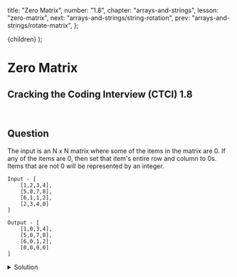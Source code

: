 
  title: "Zero Matrix",
  number: "1.8",
  chapter: "arrays-and-strings",
  lesson: "zero-matrix",
  next: "arrays-and-strings/string-rotation",
  prev: "arrays-and-strings/rotate-matrix",
};

  <CTCIPostContainer meta={meta}>{children}</CTCIPostContainer>
);

# Zero Matrix

## Cracking the Coding Interview (CTCI) 1.8

<br />

## Question

The input is an N x N matrix where some of the items in the matrix are 0. If any of the items are 0, then set that item's entire row and column to 0s. Items that are not 0 will be represented by an integer.

```
Input - [
    [1,2,3,4],
    [5,0,7,8],
    [6,1,1,2],
    [2,3,4,0]
]

Output - [
    [1,0,3,4],
    [5,0,7,8],
    [6,0,1,2],
    [0,0,0,0]
]
```

<details>
  <summary>Solution</summary>


Your inital thought might be to iterate through the matrix and set the row and column to 0 whenever you come across a 0. The issue with that, however, is that the original matrix may have multiple zeros. After we encounter the first 0, we'll come across another 0 and we won't know if that 0 was from the original matrix, or if it was created when we were adding 0's to the row and column of the first 0.

<br />

An easy way around this is to use two passes. When we encounter a 0 on the first pass, then we'll set the row and the column to `None` (if we encounter another zero, we will not set that to `None`, since we'll want to set that item's row and column to `None` later in the loop).

Then, we can have a second pass where we set all the items with `None` to 0.

```python
def zeroMatrix(matrix):
    for r in range(len(matrix)):
        for c in range(len(matrix[r])):
            if matrix[r][c] == 0:
                setNone(matrix, r, c)

    for r in range(len(matrix)):
        for c in range(len(matrix[r])):
            if matrix[r][c] == None:
                matrix[r][c] = 0

def setNone(matrix, r, c):
    # set the row to None
    for i in range(len(matrix[r])):
        if matrix[r][i] != 0:
            matrix[r][i] = None

    # set the column to None
    for i in range(len(matrix)):
        if matrix[i][c] != 0:
            matrix[i][c] = None

    matrix[r][c] = None
```

The time complexity is $$O(n \cdot m)$$ where $$n$$ is the number of rows and $$m$$ is the number of columns.

The space complexity is $$O(1)$$

</details>

